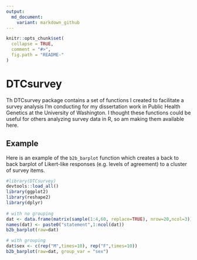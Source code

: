 ```yaml
---
output:
  md_document:
    variant: markdown_github
---
```


<!-- README.md is generated from README.Rmd. Please edit that file -->

```r
knitr::opts_chunk$set(
  collapse = TRUE,
  comment = "#>",
  fig.path = "README-"
)
```

# DTCsurvey

Th DTCsurvey package contains a set of functions I created to facilitate a survey analysis I'm conducting for my dissertation work in Public Health Genetics at the University of Washington. I thought these functions could be useful for others analyzing survey data in R, so am making them available here. 

## Example

Here is an example of the `b2b_barplot` function which creates a back to back barplot of Likert-like responses (e.g. levels of agreement) to a cluster of survey items.

```r
#library(DTCsurvey)
devtools::load_all()
library(ggplot2)
library(reshape2)
library(dplyr)
 
# with no grouping
dat <- data.frame(matrix(sample(1:4,60, replace=TRUE), nrow=20,ncol=3))
names(dat) <- paste0("statement",1:ncol(dat))
b2b_barplot(raw=dat)

# with grouping
dat$sex <- c(rep("M",times=10), rep("F",times=10))
b2b_barplot(raw=dat, group_var = "sex")
```
